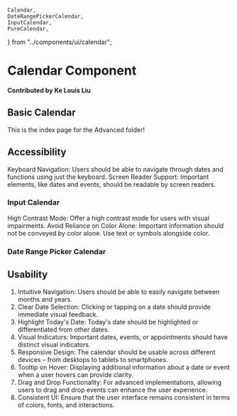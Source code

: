     Calendar,
    DateRangePickerCalendar,
    InputCalendar,
    PureCalendar,
} from "../components/ui/calendar";

# Calendar Component

**Contributed by Ke Louis Liu**

## Basic Calendar

<Calendar />

This is the index page for the Advanced folder!

## Accessibility

Keyboard Navigation: Users should be able to navigate through dates and functions using just the keyboard.
Screen Reader Support: Important elements, like dates and events, should be readable by screen readers.

### Input Calendar

<PureCalendar />

High Contrast Mode: Offer a high contrast mode for users with visual impairments.
Avoid Reliance on Color Alone: Important information should not be conveyed by color alone. Use text or symbols alongside color.

### Date Range Picker Calendar

<DateRangePickerCalendar />

## Usability

1. Intuitive Navigation: Users should be able to easily navigate between months and years.
2. Clear Date Selection: Clicking or tapping on a date should provide immediate visual feedback.
3. Highlight Today's Date: Today's date should be highlighted or differentiated from other dates.
4. Visual Indicators: Important dates, events, or appointments should have distinct visual indicators.
5. Responsive Design: The calendar should be usable across different devices – from desktops to tablets to smartphones.
6. Tooltip on Hover: Displaying additional information about a date or event when a user hovers can provide clarity.
7. Drag and Drop Functionality: For advanced implementations, allowing users to drag and drop events can enhance the user experience.
8. Consistent UI: Ensure that the user interface remains consistent in terms of colors, fonts, and interactions.
